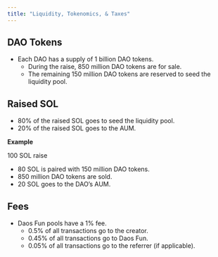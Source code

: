 ```yaml
---
title: "Liquidity, Tokenomics, & Taxes"
---
```


## **DAO Tokens**

- Each DAO has a supply of 1 billion DAO tokens.
  - During the raise, 850 million DAO tokens are for sale.
  - The remaining 150 million DAO tokens are reserved to seed the liquidity pool.

## **Raised SOL**

- 80% of the raised SOL goes to seed the liquidity pool.
- 20% of the raised SOL goes to the AUM.

**Example**

100 SOL raise

- 80 SOL is paired with 150 million DAO tokens.
- 850 million DAO tokens are sold.
- 20 SOL goes to the DAO’s AUM.

## **Fees**

- Daos Fun pools have a 1% fee.
  - 0.5% of all transactions go to the creator.
  - 0.45% of all transactions go to Daos Fun.
  - 0.05% of all transactions go to the referrer (if applicable).